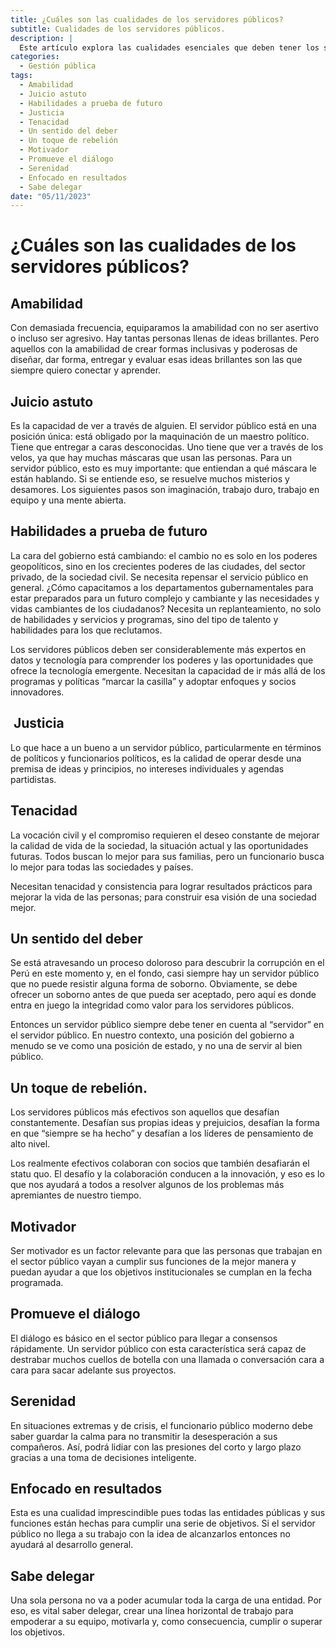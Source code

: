 ```yaml
---
title: ¿Cuáles son las cualidades de los servidores públicos?
subtitle: Cualidades de los servidores públicos.
description: |
  Este artículo explora las cualidades esenciales que deben tener los servidores públicos. Desde la amabilidad hasta la serenidad, cada una de estas características desempeña un papel fundamental en el desempeño efectivo de los servidores públicos.
categories:
  - Gestión pública
tags:
  - Amabilidad
  - Juicio astuto
  - Habilidades a prueba de futuro
  - Justicia
  - Tenacidad
  - Un sentido del deber
  - Un toque de rebelión
  - Motivador
  - Promueve el diálogo
  - Serenidad
  - Enfocado en resultados
  - Sabe delegar
date: "05/11/2023"
---
```


# ¿Cuáles son las cualidades de los servidores públicos?

## Amabilidad

Con demasiada frecuencia, equiparamos la amabilidad con no ser asertivo o incluso ser agresivo. Hay tantas personas llenas de ideas brillantes. Pero aquellos con la amabilidad de crear formas inclusivas y poderosas de diseñar, dar forma, entregar y evaluar esas ideas brillantes son las que siempre quiero conectar y aprender.

## Juicio astuto

Es la capacidad de ver a través de alguien. El servidor público está en una posición única: está obligado por la maquinación de un maestro político. Tiene que entregar a caras desconocidas. Uno tiene que ver a través de los velos, ya que hay muchas máscaras que usan las personas. Para un servidor público, esto es muy importante: que entiendan a qué máscara le están hablando. Si se entiende eso, se resuelve muchos misterios y desamores. Los siguientes pasos son imaginación, trabajo duro, trabajo en equipo y una mente abierta.

## Habilidades a prueba de futuro

La cara del gobierno está cambiando: el cambio no es solo en los poderes geopolíticos, sino en los crecientes poderes de las ciudades, del sector privado, de la sociedad civil. Se necesita repensar el servicio público en general. ¿Cómo capacitamos a los departamentos gubernamentales para estar preparados para un futuro complejo y cambiante y las necesidades y vidas cambiantes de los ciudadanos? Necesita un replanteamiento, no solo de habilidades y servicios y programas, sino del tipo de talento y habilidades para los que reclutamos.

Los servidores públicos deben ser considerablemente más expertos en datos y tecnología para comprender los poderes y las oportunidades que ofrece la tecnología emergente. Necesitan la capacidad de ir más allá de los programas y políticas "marcar la casilla" y adoptar enfoques y socios innovadores.

##  Justicia

Lo que hace a un bueno a un servidor público, particularmente en términos de políticos y funcionarios políticos, es la calidad de operar desde una premisa de ideas y principios, no intereses individuales y agendas partidistas.

## Tenacidad

La vocación civil y el compromiso requieren el deseo constante de mejorar la calidad de vida de la sociedad, la situación actual y las oportunidades futuras. Todos buscan lo mejor para sus familias, pero un funcionario busca lo mejor para todas las sociedades y países.

Necesitan tenacidad y consistencia para lograr resultados prácticos para mejorar la vida de las personas; para construir esa visión de una sociedad mejor.

## Un sentido del deber

Se está atravesando un proceso doloroso para descubrir la corrupción en el Perú en este momento y, en el fondo, casi siempre hay un servidor público que no puede resistir alguna forma de soborno. Obviamente, se debe ofrecer un soborno antes de que pueda ser aceptado, pero aquí es donde entra en juego la integridad como valor para los servidores públicos.

Entonces un servidor público siempre debe tener en cuenta al "servidor" en el servidor público. En nuestro contexto, una posición del gobierno a menudo se ve como una posición de estado, y no una de servir al bien público.

## Un toque de rebelión.

Los servidores públicos más efectivos son aquellos que desafían constantemente. Desafían sus propias ideas y prejuicios, desafían la forma en que "siempre se ha hecho" y desafían a los líderes de pensamiento de alto nivel.

Los realmente efectivos colaboran con socios que también desafiarán el statu quo. El desafío y la colaboración conducen a la innovación, y eso es lo que nos ayudará a todos a resolver algunos de los problemas más apremiantes de nuestro tiempo.

## Motivador

Ser motivador es un factor relevante para que las personas que trabajan en el sector público vayan a cumplir sus funciones de la mejor manera y puedan ayudar a que los objetivos institucionales se cumplan en la fecha programada.

## Promueve el diálogo

El diálogo es básico en el sector público para llegar a consensos rápidamente. Un servidor público con esta característica será capaz de destrabar muchos cuellos de botella con una llamada o conversación cara a cara para sacar adelante sus proyectos.

## Serenidad

En situaciones extremas y de crisis, el funcionario público moderno debe saber guardar la calma para no transmitir la desesperación a sus compañeros. Así, podrá lidiar con las presiones del corto y largo plazo gracias a una toma de decisiones inteligente.

## Enfocado en resultados

Esta es una cualidad imprescindible pues todas las entidades públicas y sus funciones están hechas para cumplir una serie de objetivos. Si el servidor público no llega a su trabajo con la idea de alcanzarlos entonces no ayudará al desarrollo general.

## Sabe delegar

Una sola persona no va a poder acumular toda la carga de una entidad. Por eso, es vital saber delegar, crear una línea horizontal de trabajo para empoderar a su equipo, motivarla y, como consecuencia, cumplir o superar los objetivos.
